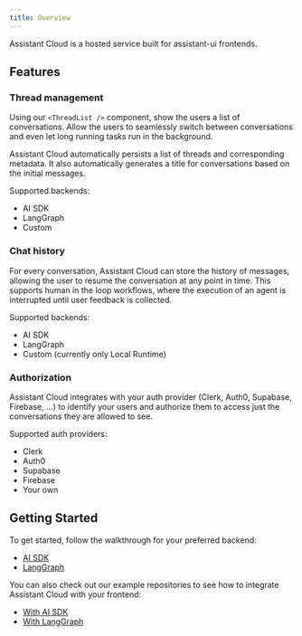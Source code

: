 ```yaml
---
title: Overview
---
```


Assistant Cloud is a hosted service built for assistant-ui frontends.

## Features

### Thread management

Using our `<ThreadList />` component, show the users a list of conversations. Allow the users to seamlessly switch between conversations and even let long running tasks run in the background.

Assistant Cloud automatically persists a list of threads and corresponding metadata. It also automatically generates a title for conversations based on the initial messages.

Supported backends:

- AI SDK
- LangGraph
- Custom

### Chat history

For every conversation, Assistant Cloud can store the history of messages, allowing the user to resume the conversation at any point in time.
This supports human in the loop workflows, where the execution of an agent is interrupted until user feedback is collected.

Supported backends:

- AI SDK
- LangGraph
- Custom (currently only Local Runtime)

### Authorization

Assistant Cloud integrates with your auth provider (Clerk, Auth0, Supabase, Firebase, ...) to identify your users and authorize them to access just the conversations they are allowed to see.

Supported auth providers:

- Clerk
- Auth0
- Supabase
- Firebase
- Your own

## Getting Started

To get started, follow the walkthrough for your preferred backend:

- [AI SDK](/docs/cloud/persistence/ai-sdk)
- [LangGraph](/docs/cloud/persistence/langgraph)

You can also check out our example repositories to see how to integrate Assistant Cloud with your frontend:

- [With AI SDK](https://github.com/assistant-ui/assistant-ui/tree/main/examples/with-cloud)
- [With LangGraph](https://github.com/assistant-ui/assistant-ui/tree/main/examples/with-langgraph)
